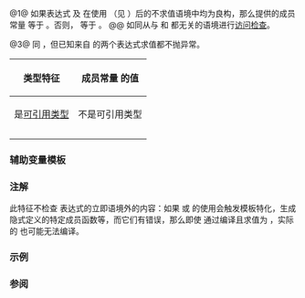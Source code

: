 {{cpp/title|is_swappable_with|is_swappable|is_nothrow_swappable_with|is_nothrow_swappable}}
{{cpp/meta/navbar}}
{{dcl begin}}
{{dcl header|type_traits}}
{{dcl|since=c++17|num=1|1=
template&lt; class T, class U &gt;
struct is_swappable_with;
}}
{{dcl|since=c++17|num=2|1=
template&lt; class T &gt;
struct is_swappable;
}}
{{dcl|since=c++17|num=3|1=
template&lt; class T, class U &gt;
struct is_nothrow_swappable_with;
}}
{{dcl|since=c++17|num=4|1=
template&lt; class T &gt;
struct is_nothrow_swappable;
}}
{{dcl end}}

@1@ 如果表达式 {{c|swap(std::declval&lt;T&gt;(), std::declval&lt;U&gt;())}} 及
{{c|swap(std::declval&lt;U&gt;(), std::declval&lt;T&gt;())}} 在使用 {{c|using std::swap;}}（见 {{named req|Swappable}}）后的不求值语境中均为良构，那么提供的成员常量 {{tt|value}} 等于 {{c|true}}。否则，{{tt|value}} 等于 {{c|false}}。
@@ 如同从与 {{tt|T}} 和 {{tt|U}} 都无关的语境进行[[cpp/language/access|访问检查]]。 

@3@ 同 {{v|1}}，但已知来自 {{v|1}} 的两个表达式求值都不抛异常。

{|class="wikitable" style="text-align: center;"
!rowspan=2|{{nbsp}}类型特征{{nbsp}}
!colspan=2|成员常量 {{tt|value}} 的值
|-
!{{tt|T}} 是[[cpp/meta#定义|可引用类型]]
!{{nbsp}}{{tt|T}} 不是可引用类型{{nbsp}}
|-
|{{v|2}}
|style="text-align: left;"|{{c|std::is_swappable_with&lt;T&amp;, T&amp;&gt;::value}}
|rowspan=2|{{c|false}}
|-
|{{v|4}}
|{{c|std::is_nothrow_swappable_with&lt;T&amp;, T&amp;&gt;::value}}
|}

{{cpp/types/cvaub|type2=U}}

{{cpp/types/nospec|any}}

===辅助变量模板===
{{dcl begin}}
{{dcl|since=c++17|1=
template&lt; class T, class U &gt; 
inline constexpr bool is_swappable_with_v = is_swappable_with&lt;T, U&gt;::value;
}}
{{dcl|since=c++17|1=
template&lt; class T &gt; 
inline constexpr bool is_swappable_v = is_swappable&lt;T&gt;::value;
}}
{{dcl|since=c++17|1=
template&lt; class T, class U &gt;
inline constexpr bool is_nothrow_swappable_with_v =
    is_nothrow_swappable_with&lt;T, U&gt;::value;
}}
{{dcl|since=c++17|1=
template&lt; class T &gt;
inline constexpr bool is_nothrow_swappable_v =
    is_nothrow_swappable&lt;T&gt;::value;
}}
{{dcl end}}

{{cpp/types/integral_constant/inherit|{{tt|T}} 可与 {{tt|U}} 交换}}

===注解===
此特征不检查 {{tt|swap}} 表达式的立即语境外的内容：如果 {{tt|T}} 或 {{tt|U}} 的使用会触发模板特化，生成隐式定义的特定成员函数等，而它们有错误，那么即使 {{c|std::is_swappable_with&lt;T, U&gt;::value}} 通过编译且求值为 {{c|true}}，实际的 {{tt|swap}} 也可能无法编译。

===示例===
{{example}}

===参阅===
{{dsc begin}}
{{dsc inc|cpp/algorithm/dsc swap}}
{{dsc inc|cpp/types/dsc is_move_assignable}}
{{dsc inc|cpp/concepts/dsc swappable}}
{{dsc end}}

{{langlinks|de|en|es|fr|it|ja|pt|ru}}